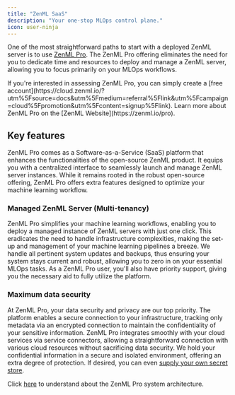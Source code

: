 ```yaml
---
title: "ZenML SaaS"
description: "Your one-stop MLOps control plane."
icon: user-ninja
---
```


One of the most straightforward paths to start with a deployed ZenML server is to use [ZenML Pro](https://zenml.io/pro). The ZenML Pro offering eliminates the need for you to dedicate time and resources to deploy and manage a ZenML server, allowing you to focus primarily on your MLOps workflows.

<Info>
  If you're interested in assessing ZenML Pro, you can simply create a [free account](https://cloud.zenml.io/?utm%5Fsource=docs&utm%5Fmedium=referral%5Flink&utm%5Fcampaign=cloud%5Fpromotion&utm%5Fcontent=signup%5Flink). Learn more about ZenML Pro on the [ZenML Website](https://zenml.io/pro).
</Info>

## Key features

ZenML Pro comes as a Software-as-a-Service (SaaS) platform that enhances the functionalities of the open-source ZenML product. It equips you with a centralized interface to seamlessly launch and manage ZenML server instances. While it remains rooted in the robust open-source offering, ZenML Pro offers extra features designed to optimize your machine learning workflow.

### Managed ZenML Server (Multi-tenancy)

ZenML Pro simplifies your machine learning workflows, enabling you to deploy a managed instance of ZenML servers with just one click. This eradicates the need to handle infrastructure complexities, making the set-up and management of your machine learning pipelines a breeze. We handle all pertinent system updates and backups, thus ensuring your system stays current and robust, allowing you to zero in on your essential MLOps tasks. As a ZenML Pro user, you'll also have priority support, giving you the necessary aid to fully utilize the platform.

### Maximum data security

At ZenML Pro, your data security and privacy are our top priority. The platform enables a secure connection to your infrastructure, tracking only metadata via an encrypted connection to maintain the confidentiality of your sensitive information. ZenML Pro integrates smoothly with your cloud services via service connectors, allowing a straightforward connection with various cloud resources without sacrificing data security. We hold your confidential information in a secure and isolated environment, offering an extra degree of protection. If desired, you can even [supply your own secret store](/v/0.67.0/versions/0.66.0/getting-started/deploying-zenml/manage-the-deployed-services/custom-secret-stores).

Click [here](/v/0.67.0/versions/0.66.0/getting-started/zenml-pro/system-architectures) to understand about the ZenML Pro system architecture.

